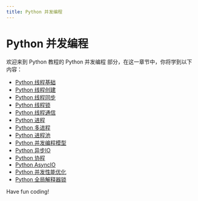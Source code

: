 ```yaml
---
title: Python 并发编程
---
```


# Python 并发编程

欢迎来到 Python 教程的 Python 并发编程 部分，在这一章节中，你将学到以下内容：

- [Python 线程基础](./0-python-thread-basics.mdx)
- [Python 线程创建](./1-python-thread-creation.mdx)
- [Python 线程同步](./2-python-thread-synchronization.mdx)
- [Python 线程锁](./3-python-thread-lock.mdx)
- [Python 线程通信](./4-python-thread-communication.mdx)
- [Python 进程](./5-python-process.mdx)
- [Python 多进程](./6-python-multiprocessing.mdx)
- [Python 进程池](./7-python-process-pool.mdx)
- [Python 并发编程模型](./8-python-concurrent-programming-model.mdx)
- [Python 异步IO](./9-python-asynchronous-io.mdx)
- [Python 协程](./10-python-coroutines.mdx)
- [Python AsyncIO](./11-python-asyncio.mdx)
- [Python 并发性能优化](./12-python-concurrent-performance-optimization.mdx)
- [Python 全局解释器锁](./13-python-global-interpreter-lock.mdx)

Have fun coding!
